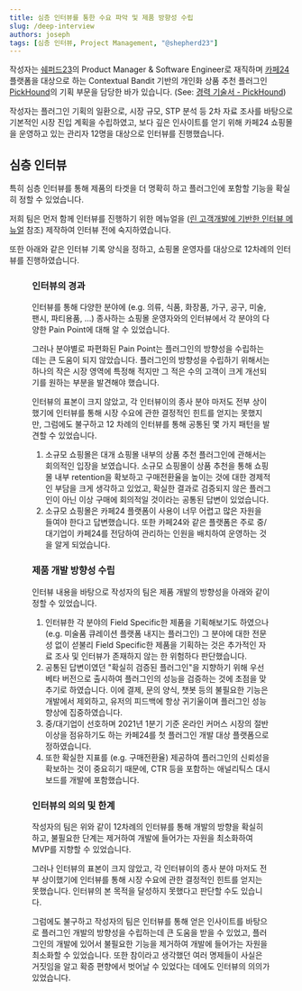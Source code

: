 ```yaml
---
title: 심층 인터뷰를 통한 수요 파악 및 제품 방향성 수립
slug: /deep-interview
authors: joseph
tags: [심층 인터뷰, Project Management, "@shepherd23"]
---
```



작성자는 [쉐퍼드23](https://shepherd23.com)의 Product Manager & Software Engineer로 재직하며
[카페24](https://www.cafe24.com/) 플랫폼을 대상으로 하는 Contextual Bandit 기반의
개인화 상품 추천 플러그인 [PickHound](https://store.cafe24.com/kr/apps/17367)의 기획 부문을 담당한 바가 있습니다. (See: [경력 기술서 - PickHound](/docs/career-description/pickhound))

작성자는 플러그인 기획의 일환으로, 시장 규모, STP 분석 등 2차 자료 조사를 바탕으로 기본적인 시장 진입 계획을 수립하였고, 보다 깊은 인사이트를 얻기 위해 카페24 쇼핑몰을 운영하고 있는 관리자 12명을 대상으로 인터뷰를 진행했습니다.

<!-- truncate-->

## 심층 인터뷰

특히 심층 인터뷰를 통해 제품의 타겟을 더 명확히 하고 플러그인에 포함할 기능을 확실히 정할 수 있었습니다.

저희 팀은 먼저 함께 인터뷰를 진행하기 위한 메뉴얼을 ([린 고객개발에 기반한 인터뷰 메뉴얼](https://www.notion.so/293621edfb7b43e5ab0583e2abe3aa50?pvs=21) 참조) 제작하여 인터뷰 전에 숙지하였습니다.

또한 아래와 같은 인터뷰 기록 양식을 정하고, 쇼핑몰 운영자를 대상으로 12차례의 인터뷰를 진행하였습니다.

<Figure
  src={require("./customer-experiment-card.jpg").default}
  alt="Customer Experiment Card"
  caption="인터뷰 기록 양식"
/>

### 인터뷰의 경과

인터뷰를 통해 다양한 분야에 (e.g. 의류, 식품, 화장품, 가구, 공구, 미술, 팬시, 파티용품, ...) 종사하는 쇼핑몰 운영자와의 인터뷰에서 각 분야의 다양한 Pain Point에 대해 알 수 있었습니다.

그러나 분야별로 파편화된 Pain Point는 플러그인의 방향성을 수립하는 데는 큰 도움이 되지 않았습니다. 플러그인의 방향성을 수립하기 위해서는 하나의 작은 시장 영역에 특정해 적지만 그 적은 수의 고객이 크게 개선되기를 원하는 부분을 발견해야 했습니다.

인터뷰의 표본이 크지 않았고, 각 인터뷰이의 종사 분야 마저도 전부 상이했기에 인터뷰를 통해 시장 수요에 관한 결정적인 힌트를 얻지는 못했지만, 그럼에도 불구하고 12 차례의 인터뷰를 통해 공통된 몇 가지 패턴을 발견할 수 있었습니다.

1. 소규모 쇼핑몰은 대개 쇼핑몰 내부의 상품 추천 플러그인에 관해서는 회의적인 입장을 보였습니다. 소규모 쇼핑몰이 상품 추천을 통해 쇼핑몰 내부 retention을 확보하고 구매전환율을 높이는 것에 대한 경제적인 부담을 크게 생각하고 있었고, 확실한 결과로 검증되지 않은 플러그인이 아닌 이상 구매에 회의적일 것이라는 공통된 답변이 있었습니다.
2. 소규모 쇼핑몰은 카페24 플랫폼이 사용이 너무 어렵고 많은 자원을 들여야 한다고 답변했습니다. 또한 카페24와 같은 플랫폼은 주로 중/대기업이 카페24를 전담하여 관리하는 인원을 배치하여 운영하는 것을 알게 되었습니다.

### 제품 개발 방향성 수립

인터뷰 내용을 바탕으로 작성자의 팀은 제품 개발의 방향성을 아래와 같이 정할 수 있었습니다.

1. 인터뷰한 각 분야의 Field Specific한 제품을 기획해보기도 하였으나 (e.g. 미술품 큐레이션 플랫폼 내지는 플러그인) 그 분야에 대한 전문성 없이 섣불리 Field Specific한 제품을 기획하는 것은 추가적인 자료 조사 및 인터뷰가 존재하지 않는 한 위험하다 판단했습니다.
2. 공통된 답변이였던 "확실히 검증된 플러그인"을 지향하기 위해 우선 베타 버전으로 출시하여 플러그인의 성능을 검증하는 것에 초점을 맞추기로 하였습니다. 이에 결제, 문의 양식, 챗봇 등의 불필요한 기능은 개발에서 제외하고, 유저의 피드백에 항상 귀기울이며 플러그인 성능 향상에 집중하였습니다.
3. 중/대기업이 선호하며 2021년 1분기 기준 온라인 커머스 시장의 절반 이상을 점유하기도 하는 카페24를 첫 플러그인 개발 대상 플랫폼으로 정하였습니다.
4. 또한 확실한 지표를 (e.g. 구매전환율) 제공하여 플러그인의 신뢰성을 확보하는 것이 중요히기 때문에, CTR 등을 포함하는 애널리틱스 대시보드를 개발에 포함했습니다.

### 인터뷰의 의의 및 한계

작성자의 팀은 위와 같이 12차례의 인터뷰를 통해 개발의 방향을 확실히 하고, 불필요한 단계는 제거하여 개발에 들어가는 자원을 최소화하여 MVP를 지향할 수 있었습니다.

그러나 인터뷰의 표본이 크지 않았고, 각 인터뷰이의 종사 분야 마저도 전부 상이했기에 인터뷰를 통해 시장 수요에 관한 결정적인 힌트를 얻지는 못했습니다. 인터뷰의 본 목적을 달성하지 못했다고 판단할 수도 있습니다.

그럼에도 불구하고 작성자의 팀은 인터뷰를 통해 얻은 인사이트를 바탕으로 플러그인 개발의 방향성을 수립하는데 큰 도움을 받을 수 있었고, 플러그인의 개발에 있어서 불필요한 기능을 제거하여 개발에 들어가는 자원을 최소화할 수 있었습니다. 또한 참이라고 생각했던 여러 명제들이 사실은 거짓임을 알고 확증 편향에서 벗어날 수 있었다는 데에도 인터뷰의 의의가 있었습니다.
